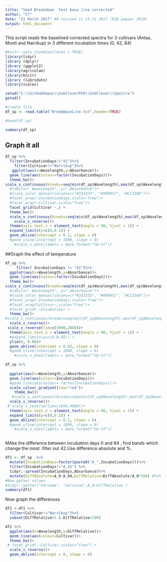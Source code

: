 ```yaml
---
title: "Seed Breakdown  Test base line corrected"
author: "CT"
date: "21 March 2017" ## revised in 15.11.2017 (ESA papaer 2018)
output: html_document
---
```

This script reads the baselined corrected spectra for 3 cultivars (Antas, Monti and Narrikup) in 3 different incubation times (0, 42, 84)  

```r
#knitr::opts_chunk$set(echo = TRUE)
library(tidyr)
library (dplyr)
library (ggplot2)
library(agricolae)
library(knitr)
library (lubridate)
library(scales)

```



```r
setwd("C:\\GitHubRepos\\SubCloverPhD\\SubClover\\Spectra")
getwd()

#create file
df_sp <- read.table("BreakBaseLine.txt",header=TRUE)

#head(df_sp)

summary(df_sp)
```

## Graph it  all 

```r

df_sp %>%
  filter(IncubationDays!="42")%>%
    filter(Cultivar!="Narrikup")%>%
   ggplot(aes(x=Wavelength,y=Absorbance))+
  geom_line(aes(colour=factor(IncubationDays)))+
  theme_bw()+
scale_x_continuous(breaks=seq(min(df_sp$Wavelength),max(df_sp$Wavelength),100))+
  #labs(x=" Wavelength", y=" Absorbance")+
  #scale_color_manual(values=c("#333333", "#9999CC", "#CC3300"))+
  #facet_wrap(~IncubationDays,scale="free")+
  #facet_wrap(~Cultivar,scale="free")+
  facet_grid(Cultivar ~.) +
  theme_bw()+
  scale_x_continuous(breaks=seq(min(df_sp$Wavelength),max(df_sp$Wavelength),400))+
    scale_x_reverse()+
  theme(axis.text.x = element_text(angle = 90, hjust = 1)) +
  expand_limits(y=c(0,0.2)) +
  geom_abline(intercept = 0.1, slope = 0)
  #geom_vline(intercept = 1000, slope = 0)
    #scale_x_date(labels = date_format("%b-%Y"))


```


##Graph the effect of temperature 


```r

df_sp %>%
     filter( IncubationDays != "42")%>%
  ggplot(aes(x=Wavelength,y=Absorbance))+
  geom_line(aes(colour=factor(IncubationDays)))+
  theme_bw()+
scale_x_continuous(breaks=seq(min(df_sp$Wavelength),max(df_sp$Wavelength),100))+
  #labs(x=" Wavelength", y=" Absorbance")+
  #scale_color_manual(values=c("#333333", "#9999CC", "#CC3300"))+
  #facet_wrap(~IncubationDays,scale="free")+
  #facet_wrap(Cultivar~,scale="free")+
  #facet_grid(.~Incubation) +
  theme_bw()+
#scale_x_continuous(breaks=seq(min(df_sp$Wavelength),max(df_sp$Wavelength),400))+
  scale_x_reverse()+
 scale_x_reverse(lim=c(3000,2800))+
  theme(axis.text.x = element_text(angle = 90, hjust = 1)) +
  #expand_limits(y=c(0,0.05)) +
  ylim(0, 0.06)+
  geom_abline(intercept = 0.02, slope = 0)
  #geom_vline(intercept = 1000, slope = 0)
    #scale_x_date(labels = date_format("%b-%Y"))
```


```r

df_sp %>%
  
  ggplot(aes(x=Wavelength,y=Absorbance))+
  geom_line(aes(colour=IncubationDays))+
  #geom_line(aes(colour= factor(IncubationDays)))+
  scale_colour_gradient(low="red")+
    theme_bw()+
   #scale_x_continuous(breaks=seq(min(df_sp$Wavelength),max(df_sp$Wavelength),400))+
  scale_x_reverse()+
 # scale_x_reverse(lim=c(650,4000))+
  theme(axis.text.x = element_text(angle = 90, hjust = 1)) +
  expand_limits(y=c(0,0.2)) +
  geom_abline(intercept = 0.1, slope = 0)
  #geom_vline(intercept = 1000, slope = 0)
    #scale_x_date(labels = date_format("%b-%Y"))



```

MAke the difference between incubation days 0 and 84 ; find bands which change the most. filter out 42.Use difference absolute and %. 

```r

df1 <- df_sp  %>%         
  mutate(IncubationDays=factor(paste0("A_",IncubationDays)))%>%
  filter(IncubationDays!="A_42") %>%
  tidyr::spread(IncubationDays,Absorbance)%>%
  mutate(DiffAbsolute=A_0-A_84,DiffRelative=DiffAbsolute/A_0*100) #%>%
#Now gather values 
#tidyr::gather("Varname", "Varvalue",A_0:DiffRelative )
summary(df1)
```


Now graph the differences 

```r
df2 <-df1 %>%
  filter(Cultivar!="Narrikup")%>%
  subset(DiffRelative>5 & DiffRelative<100)

df2 %>%
  ggplot(aes(x=Wavelength,y=DiffRelative))+
  geom_line(aes(colour=Cultivar))+
  theme_bw()+
 # facet_grid(.~Cultivar,scales="free") +
  scale_x_reverse()+
  geom_abline(intercept = 0, slope = 0)
 
   
  
```


#
